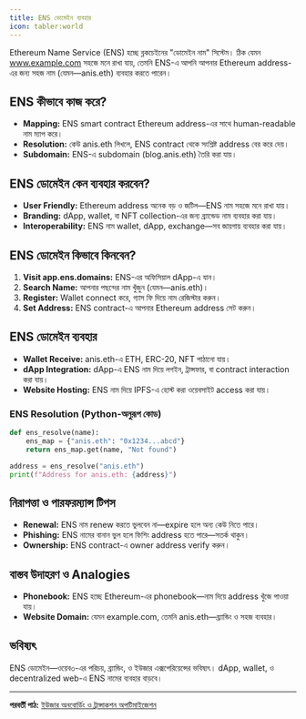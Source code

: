 ```yaml
---
title: ENS ডোমেইন ব্যবহার
icon: tabler:world
---
```


Ethereum Name Service (ENS) হচ্ছে ব্লকচেইনের "ডোমেইন নাম" সিস্টেম। ঠিক যেমন www.example.com সহজে মনে রাখা যায়, তেমনি ENS-এ আপনি আপনার Ethereum address-এর জন্য সহজ নাম (যেমন—anis.eth) ব্যবহার করতে পারেন।

## ENS কীভাবে কাজ করে?

- **Mapping:** ENS smart contract Ethereum address-এর সাথে human-readable নাম ম্যাপ করে।
- **Resolution:** কেউ anis.eth লিখলে, ENS contract থেকে সংশ্লিষ্ট address বের করে দেয়।
- **Subdomain:** ENS-এ subdomain (blog.anis.eth) তৈরি করা যায়।

## ENS ডোমেইন কেন ব্যবহার করবেন?

- **User Friendly:** Ethereum address অনেক বড় ও জটিল—ENS নাম সহজে মনে রাখা যায়।
- **Branding:** dApp, wallet, বা NFT collection-এর জন্য ব্র্যান্ডেড নাম ব্যবহার করা যায়।
- **Interoperability:** ENS নাম wallet, dApp, exchange—সব জায়গায় ব্যবহার করা যায়।

## ENS ডোমেইন কিভাবে কিনবেন?

1. **Visit app.ens.domains:** ENS-এর অফিসিয়াল dApp-এ যান।
2. **Search Name:** আপনার পছন্দের নাম খুঁজুন (যেমন—anis.eth)।
3. **Register:** Wallet connect করে, গ্যাস ফি দিয়ে নাম রেজিস্টার করুন।
4. **Set Address:** ENS contract-এ আপনার Ethereum address সেট করুন।

## ENS ডোমেইন ব্যবহার

- **Wallet Receive:** anis.eth-এ ETH, ERC-20, NFT পাঠানো যায়।
- **dApp Integration:** dApp-এ ENS নাম দিয়ে লগইন, ট্রান্সফার, বা contract interaction করা যায়।
- **Website Hosting:** ENS নাম দিয়ে IPFS-এ হোস্ট করা ওয়েবসাইট access করা যায়।

### ENS Resolution (Python-অনুরূপ কোড)

```python
def ens_resolve(name):
    ens_map = {"anis.eth": "0x1234...abcd"}
    return ens_map.get(name, "Not found")

address = ens_resolve("anis.eth")
print(f"Address for anis.eth: {address}")
```

## নিরাপত্তা ও পারফরম্যান্স টিপস

- **Renewal:** ENS নাম renew করতে ভুলবেন না—expire হলে অন্য কেউ নিতে পারে।
- **Phishing:** ENS নামের বানান ভুল হলে ফিশিং address হতে পারে—সতর্ক থাকুন।
- **Ownership:** ENS contract-এ owner address verify করুন।

## বাস্তব উদাহরণ ও Analogies

- **Phonebook:** ENS হচ্ছে Ethereum-এর phonebook—নাম দিয়ে address খুঁজে পাওয়া যায়।
- **Website Domain:** যেমন example.com, তেমনি anis.eth—ব্র্যান্ডিং ও সহজ ব্যবহার।

## ভবিষ্যৎ

ENS ডোমেইন—ওয়েব৩-এর পরিচয়, ব্র্যান্ডিং, ও ইউজার এক্সপেরিয়েন্সের ভবিষ্যৎ। dApp, wallet, ও decentralized web-এ ENS নামের ব্যবহার বাড়বে।

---

**পরবর্তী পাঠ:** [ইউজার অনবোর্ডিং ও ট্রান্সাকশন অপটিমাইজেশন](/blockchain/user-onboarding)
